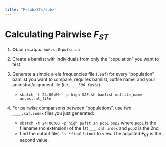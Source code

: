 ```yaml
---
title: "F<sub>ST</sub>"
---
```


<!-- add additional code/examples here, Ryan will add additional code and custom R script here-->

# Calculating Pairwise *F<sub>ST</sub>*

1. Obtain scripts: `SAF.sh` & `pwfst.sh`

2. Create a bamlist with individuals from only the "population" you want to test

3. Generate a simple allele frequencies file (`.saf`) for every "population" bamlist you want to compare, requires bamlist, outfile name, and your ancestral/alignment file (i.e., *`___300.fasta`*)
    - `sbatch -t 24:00:00 - p high SAF.sh bamlist outfile_name ancestral_file`
  
4. For pairwise comparisons between "populations", use two `____.saf.index` files you just generated:
    - `sbatch -t 24:00:00 -p high pwfst.sh pop1 pop2`  where `pop1` is the filename (no extension) of the 1st `___.saf.index` and `pop2` is the 2nd
    - find the output files: `ls *finalfstout` to view. The adjusted **F<sub>ST</sub>** is the second value.
